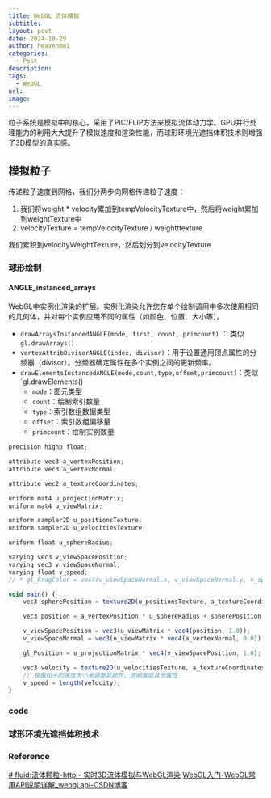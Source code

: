 ```yaml
---
title: WebGL 流体模拟
subtitle: 
layout: post
date: 2024-10-29
author: heavenmei
categories:
  - Post
description: 
tags:
  - WebGL
url: 
image:
---
```

粒子系统是模拟中的核心，采用了PIC/FLIP方法来模拟流体动力学。GPU并行处理能力的利用大大提升了模拟速度和渲染性能，而球形环境光遮挡体积技术则增强了3D模型的真实感。

## 模拟粒子

传递粒子速度到网格，我们分两步向网格传递粒子速度：

1. 我们将weight * velocity累加到tempVelocityTexture中，然后将weight累加到weightTexture中
2. velocityTexture = tempVelocityTexture / weightttexture

我们累积到velocityWeightTexture，然后划分到velocityTexture





### 球形绘制
#### ANGLE_instanced_arrays
WebGL中实例化渲染的扩展。实例化渲染允许您在单个绘制调用中多次使用相同的几何体，并对每个实例应用不同的属性（如颜色、位置、大小等）。
- `drawArraysInstancedANGLE(mode, first, count, primcount)` ： 类似`gl.drawArrays()`
- `vertexAttribDivisorANGLE(index, divisor)`：用于设置通用顶点属性的分频器（divisor）。分频器确定属性在多个实例之间的更新频率。
- `drawElementsInstancedANGLE(mode,count,type,offset,primcount)`：类似`gl.drawElements()
	- `mode`：图元类型
	- `count`：绘制索引数量
	- `type`：索引数组数据类型
	- `offset`：索引数组偏移量
	- `primcount`：绘制实例数量


```js
precision highp float;

attribute vec3 a_vertexPosition;
attribute vec3 a_vertexNormal;

attribute vec2 a_textureCoordinates;

uniform mat4 u_projectionMatrix;
uniform mat4 u_viewMatrix;

uniform sampler2D u_positionsTexture;
uniform sampler2D u_velocitiesTexture;

uniform float u_sphereRadius;

varying vec3 v_viewSpacePosition;
varying vec3 v_viewSpaceNormal;
varying float v_speed;
// * gl_FragColor = vec4(v_viewSpaceNormal.x, v_viewSpaceNormal.y, v_speed, XX);

void main() {
    vec3 spherePosition = texture2D(u_positionsTexture, a_textureCoordinates).rgb;

    vec3 position = a_vertexPosition * u_sphereRadius + spherePosition;

    v_viewSpacePosition = vec3(u_viewMatrix * vec4(position, 1.0));
    v_viewSpaceNormal = vec3(u_viewMatrix * vec4(a_vertexNormal, 0.0)); //this assumes we're not doing any weird stuff in the view matrix

    gl_Position = u_projectionMatrix * vec4(v_viewSpacePosition, 1.0);

    vec3 velocity = texture2D(u_velocitiesTexture, a_textureCoordinates).rgb;
    // 根据粒子的速度大小来调整其颜色、透明度或其他属性
    v_speed = length(velocity);
}

```
### code




### 球形环境光遮挡体积技术

###  Reference
[# fluid:流体颗粒-http - 实时3D流体模拟与WebGL渲染](https://blog.csdn.net/weixin_42594427/article/details/142328230)
[WebGL入门-WebGL常用API说明详解_webgl api-CSDN博客](https://blog.csdn.net/qw8704149/article/details/115152067)